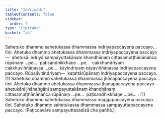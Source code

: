 ```yaml
---
title: "Indriyādi"
tableOfContents: false
sidebar:
  order: 7
type: "tipitaka"
basket: "ab"
---
```



<DynamicBreadcrumb />

<Division number="114">

<Paragraph number="312">
Sahetuko dhammo sahetukassa dhammassa indriyapaccayena paccayo…  tīṇi.
</Paragraph>

<Paragraph number="313">
Ahetuko dhammo ahetukassa dhammassa indriyapaccayena paccayo—  ahetukā indriyā sampayuttakānaṃ khandhānaṃ cittasamuṭṭhānānañca rūpānaṃ …pe…  paṭisandhikkhaṇe …pe…  cakkhundriyaṃ cakkhuviññāṇassa …pe…  kāyindriyaṃ kāyaviññāṇassa indriyapaccayena paccayo. <Emphasis>Rūpajīvitindriyaṃ</Emphasis>—  kaṭattārūpānaṃ indriyapaccayena paccayo. (1)
</Paragraph>

<Paragraph number="314">
Sahetuko dhammo sahetukassa dhammassa jhānapaccayena paccayo…  tīṇi.
</Paragraph>

<Paragraph number="315">
Ahetuko dhammo ahetukassa dhammassa jhānapaccayena paccayo—  ahetukāni jhānaṅgāni sampayuttakānaṃ khandhānaṃ cittasamuṭṭhānānañca rūpānaṃ …pe…  paṭisandhikkhaṇe …pe… . (1)
</Paragraph>

<Paragraph number="316">
Sahetuko dhammo sahetukassa dhammassa maggapaccayena paccayo…  tīṇi.
</Paragraph>

<Paragraph number="317">
Sahetuko dhammo sahetukassa dhammassa sampayuttapaccayena paccayo. (Paṭiccavāre sampayuttasadisā cha pañhā.)
</Paragraph>
</Division>